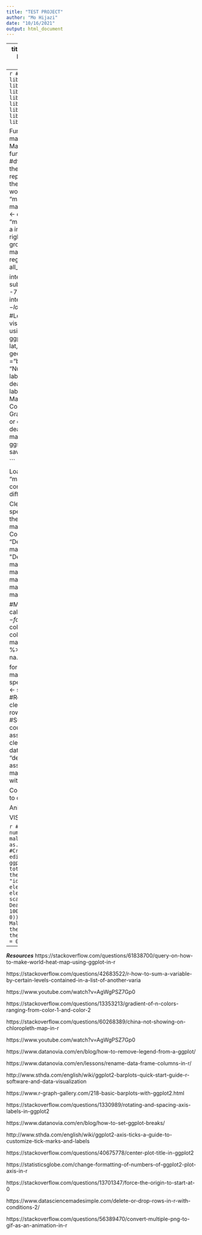 ```yaml
---
title: "TEST PROJECT"
author: "Mo Hijazi"
date: "10/16/2021"
output: html_document
---
```

---
title: "Project 1 - Malaria"
author: "Mo Hijazi"
date: "10/12/2021"
output: html_document
---
```r
# All libraries required for code.
library(ggplot2)
library(reshape2)
library(tidyr)
library(janitor)
library(viridis)
library(viridisLite)
library(maps)
library(tidyverse)
library(scales)
library(gifski)
library(dplyr)
library(ggthemes)
library(readr)
library(magick)
library(magrittr)
```

Function(s):
```r
# This function creates a malaria map for a specific year.
Malaria.Map.F <- function(df.year,year,save.name){ 
  #df.year = the data frame to be used for the map.
  #year = the year the map will represent
  #save.name = the file name the map should be saved as. 
#Saving the world map data to the data frame "mapdata."
  mapdata <- map_data("world")
  intermediate_malaria <- df.year %>% #Assigning the "malaria.all.x" data frame to "d" which is a intermediate data frame. 
  right_join(mapdata, by= "region") %>%
  group_by(region) %>% #Groups the malria data witht he world map using regions. 
  filter_if(~is.numeric(.), all_vars(!is.infinite(.)))

intermediate_malaria <- subset(intermediate_malaria, select = -7) #Removing unneeded columns.
intermediate_malaria$deaths <- log(intermediate_malaria$deaths) #Loging all deaths to create a better visual representation. 
#Creating the map using virdis colors.
wtihout_canvas = ggplot(intermediate_malaria , aes(long, lat, group = group)) +
  geom_polygon(aes(fill = deaths), na.rm ="black") + 
  scale_fill_viridis(name = "Number of Deaths", breaks = c(2,10), labels = c("Low death rates", "High death rates"), limits = c(0,12)) +
  labs(title = paste("Average Number of Malaria Related Deaths in Different Countries (Year:",year,")"),
       caption = "** Gray regions do not have malaria deaths or data pretaining to number of malaria deaths **") +
  theme_void()
#Saving the map to a folder called "results."
ggsave(path = "results", save.name,height = 6, width=9) 
}

```


Loading in the data set "malaria_data.csv." The data set contains malaria related deaths in different countries in relation to age. 
```r
#Loading in the csv file. 
malaria <- read.csv("data/malaria_data_2.csv", skip = 1)
```

Cleaning up the data set: 
```r
#Renaming specific countries on the data to match the world map names.
malaria$Entity[1401:1428] <- "Ivory Coast"
malaria$Entity[1345:1372] <- "Democratic Republic of the Congo"
malaria$Entity[1541:1568] <- "Democratic Republic of the Congo"
malaria$Entity[1065:1092] <- "China"
malaria$Entity[1121:1148] <- "Spain"
malaria$Entity[1681:1708] <- "China"
malaria$Entity[5209:5236] <- "China"
malaria$Entity[5293:5348] <- "China"

#Making sure the data is numeric for calculations.
malaria$Entity <- factor(malaria$Entity) 
#Cleaning up the column names, removing unneeded columns, and omitting any NA values.
malaria <- malaria %>% clean_names() %>%
  subset( select = -2) %>% 
  na.omit()

for(i in 1990:2017){
  clean.malaria <- malaria[malaria$year == i, ] #Isolating specific year
  rownames(clean.malaria) <- seq(length = nrow(clean.malaria)) #Renumbering rows
  clean.malaria$deaths <- rowSums(clean.malaria[1:230, 3:7]) #Summing up the columns for each country. 
  malaria.forloop <- assign(paste0("malaria.all.",i), clean.malaria) 
  malaria.country <- data.frame("region" = clean.malaria[,1], "deaths" = malaria.forloop$deaths) 
  assign(paste0("malaria.all.",i), malaria.country) #combining the data with a df of countries.
}
```

Combining world map data with my data to create visual:
```r
#This for loop runs the function "Malria.Map.F" for each of the malaria data frames to create a map for each year.
for(i in 1990:2017){
  df.year <- paste0("malaria.all.",i)
assign("df.year",eval(as.name(df.year)))
  year <- i
  save.name <- paste0("Mo-NewPlot.",i,".png")
  Malaria.Map.F(df.year,year,save.name)
}
```

Animating the maps as a gif. 
```r
list.files(path = "results", pattern = '*.png', full.names = TRUE) %>% 
        image_read() %>% # reads each path file
        image_join() %>% # joins image
        image_animate(fps = 1) %>% 
        image_write("Mo-AnimatedMap.gif") # write to current dir
file.copy(from = "Mo-AnimatedMap.gif", to = "results") #Moves the files to results folder.
file.remove("Mo-AnimatedMap.gif") #Remove the gif from the original directory. 
```

VISUAL 2:
```r
#Loading in the csv file. 
Visual2malaria <- read.csv("data/malaria_data.csv", skip = 1)
#creating a data frame with just "world" death counts
Visual2malaria <- data.frame(Visual2malaria[6357:6384, ]) 
#Removing unneeded columns
Visual2malaria <- subset(Visual2malaria, select = -2)
Visual2malaria <- subset(Visual2malaria, select = -1)
#making year counts as characters for easier visual edits. 
Visual2malaria$Year <- as.character(Visual2malaria$Year)
#Combining column deaths. 
total.deaths <- rowSums(Visual2malaria[, 2:6])
year <- Visual2malaria$Year
#Creating a new data fram with years and total deaths.
malaria.world <- cbind(year, total.deaths)
malaria.world <- as.data.frame(malaria.world)
```

```r
#Making all death counts into numeric values.
malaria.world$total.deaths <- as.numeric(malaria.world$total.deaths)
#Creating bar graph and making aes edits to bar graph.
ggplot(malaria.world, aes(x= year, y= total.deaths, fill = year))+
  theme_dark()+
  geom_bar(stat = "identity")+ 
  theme(text = element_text(size=10),
        axis.text.x = element_text(angle=90, hjust=1))+
  scale_y_continuous(name="Total Deaths", breaks= seq(0,1500000, by= 100000), labels = comma, expand = c(0, 0))+
  xlab("Year")+
  ggtitle("Total Malaria Deaths per Year")+
  theme(legend.position = "none")+ 
  theme(plot.title = element_text(hjust = 0.5))
```
------------------------------------------------------------------------------------------------------------------------
***Resources***
https://stackoverflow.com/questions/61838700/query-on-how-to-make-world-heat-map-using-ggplot-in-r

https://stackoverflow.com/questions/42683522/r-how-to-sum-a-variable-by-certain-levels-contained-in-a-list-of-another-varia

https://www.youtube.com/watch?v=AgWgPSZ7Gp0

https://stackoverflow.com/questions/13353213/gradient-of-n-colors-ranging-from-color-1-and-color-2

https://stackoverflow.com/questions/60268389/china-not-showing-on-chloropleth-map-in-r

https://www.youtube.com/watch?v=AgWgPSZ7Gp0

https://www.datanovia.com/en/blog/how-to-remove-legend-from-a-ggplot/

https://www.datanovia.com/en/lessons/rename-data-frame-columns-in-r/

http://www.sthda.com/english/wiki/ggplot2-barplots-quick-start-guide-r-software-and-data-visualization

https://www.r-graph-gallery.com/218-basic-barplots-with-ggplot2.html

https://stackoverflow.com/questions/1330989/rotating-and-spacing-axis-labels-in-ggplot2

https://www.datanovia.com/en/blog/how-to-set-ggplot-breaks/

http://www.sthda.com/english/wiki/ggplot2-axis-ticks-a-guide-to-customize-tick-marks-and-labels

https://stackoverflow.com/questions/40675778/center-plot-title-in-ggplot2

https://statisticsglobe.com/change-formatting-of-numbers-of-ggplot2-plot-axis-in-r

https://stackoverflow.com/questions/13701347/force-the-origin-to-start-at-0

https://www.datasciencemadesimple.com/delete-or-drop-rows-in-r-with-conditions-2/

https://stackoverflow.com/questions/56389470/convert-multiple-png-to-gif-as-an-animation-in-r